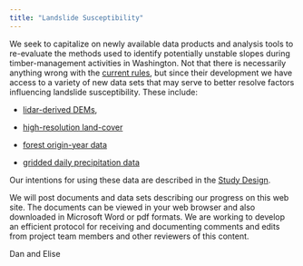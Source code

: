 ```yaml
---
title: "Landslide Susceptibility"
---
```


We seek to capitalize on newly available data products and analysis tools to re-evaluate the methods used to identify potentially unstable slopes during timber-management activities in Washington. Not that there is necessarily anything wrong with the [current rules](https://app.leg.wa.gov/wac/default.aspx?cite=222-16-050), but since their development we have access to a variety of new data sets that may serve to better resolve factors influencing landslide susceptibility. These include:

-   [lidar-derived DEMs](https://lidarportal.dnr.wa.gov/),

-   [high-resolution land-cover](https://geo.wa.gov/datasets/land-cover-statewide-ecopia-data-2021-2022-3ft-raster/about)

-   [forest origin-year data](https://data-wadnr.opendata.arcgis.com/maps/6776f812ba724d61ac9c900ced2898cb/explore?location=0.000612%2C72.666450%2C0.00)

-   [gridded daily precipitation data](https://psl.noaa.gov/data/gridded/tables/precipitation.html)

Our intentions for using these data are described in the [Study Design](https://www.dnr.wa.gov/publications/fp_tfw_susc_initi_runout.pdf).

We will post documents and data sets describing our progress on this web site. The documents can be viewed in your web browser and also downloaded in Microsoft Word or pdf formats. We are working to develop an efficient protocol for receiving and documenting comments and edits from project team members and other reviewers of this content.

Dan and Elise
